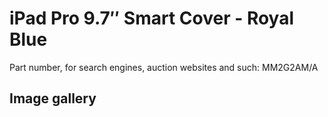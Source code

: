 
# iPad Pro 9.7″ Smart Cover - Royal Blue

Part number, for search engines, auction websites and such: MM2G2AM/A

## Image gallery

<div style={{ width: '100%', maxWidth: '768px' }}>
<GalleryComponent
    images={[
      {
        original: "/everysource/MM2G2.webp",
        thumbnail: "/everypreview/MM2G2.webp",
      },
      {
        original: "/everysource/MM2G2_AV1_GOLD.webp",
        thumbnail: "/everypreview/MM2G2_AV1_GOLD.webp",
      },
      {
        original: "/everysource/MM2G2_AV1_ROSEGOLD.webp",
        thumbnail: "/everypreview/MM2G2_AV1_ROSEGOLD.webp",
      },
      {
        original: "/everysource/MM2G2_AV1_SILVER.webp",
        thumbnail: "/everypreview/MM2G2_AV1_SILVER.webp",
      },
      {
        original: "/everysource/MM2G2_AV1_SPACE_GRAY.webp",
        thumbnail: "/everypreview/MM2G2_AV1_SPACE_GRAY.webp",
      },
      {
        original: "/everysource/MM2G2_AV2.webp",
        thumbnail: "/everypreview/MM2G2_AV2.webp",
      },
      {
        original: "/everysource/MM2G2_AV3.webp",
        thumbnail: "/everypreview/MM2G2_AV3.webp",
      }
    ]}
  />
</div>